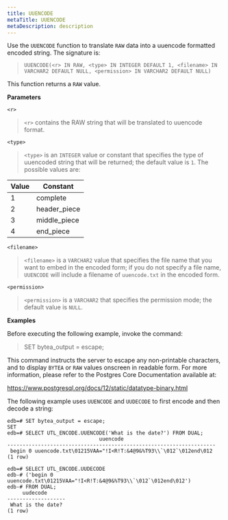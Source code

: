```yaml
---
title: UUENCODE
metaTitle: UUENCODE
metaDescription: description
---
```


Use the `UUENCODE` function to translate `RAW` data into a uuencode
formatted encoded string. The signature is:

> `UUENCODE(<r> IN RAW, <type> IN INTEGER DEFAULT 1, <filename> IN`
> `VARCHAR2 DEFAULT NULL, <permission> IN VARCHAR2 DEFAULT NULL)`

This function returns a `RAW` value.

**Parameters**

`<r>`

> `<r>` contains the RAW string that will be translated to uuencode
> format.

`<type>`

> `<type>` is an `INTEGER` value or constant that specifies the type of
> uuencoded string that will be returned; the default value is `1`. The
> possible values are:

| **Value** | **Constant**  |
| --------- | ------------- |
| 1         | complete      |
| 2         | header_piece |
| 3         | middle_piece |
| 4         | end_piece    |

`<filename>`

> `<filename>` is a `VARCHAR2` value that specifies the file name that
> you want to embed in the encoded form; if you do not specify a file
> name, `UUENCODE` will include a filename of `uuencode.txt` in the
> encoded form.

`<permission>`

> `<permission>` is a `VARCHAR2` that specifies the permission mode; the
> default value is `NULL`.

**Examples**

Before executing the following example, invoke the command:

> SET bytea_output = escape;

This command instructs the server to escape any non-printable
characters, and to display `BYTEA` or `RAW` values onscreen in readable
form. For more information, please refer to the Postgres Core
Documentation available at:

<https://www.postgresql.org/docs/12/static/datatype-binary.html>

The following example uses `UUENCODE` and `UUDECODE` to first encode and
then decode a string:

``` text
edb=# SET bytea_output = escape;
SET
edb=# SELECT UTL_ENCODE.UUENCODE('What is the date?') FROM DUAL;
                              uuencode
--------------------------------------------------------------------
 begin 0 uuencode.txt\01215VAA="!I<R!T:&4@9&%T93\\`\012`\012end\012
(1 row)

edb=# SELECT UTL_ENCODE.UUDECODE
edb-# ('begin 0 uuencode.txt\01215VAA="!I<R!T:&4@9&%T93\\`\012`\012end\012')
edb-# FROM DUAL;
     uudecode
-------------------
 What is the date?
(1 row)
```
